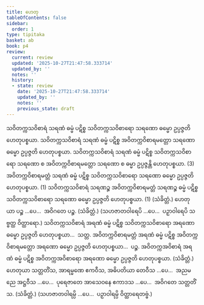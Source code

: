 ```yaml
---
title: ဟေတု
tableOfContents: false
sidebar:
  order: 1
type: tipitaka
basket: ab
book: p4
review:
  current: review
  updated: '2025-10-27T21:47:58.333714'
  updated_by: ''
  notes: ''
  history:
  - state: review
    date: '2025-10-27T21:47:58.333714'
    updated_by: ''
    notes: ''
    previous_state: draft
---
```



<ReviewStatus review={frontmatter.review} showDetails={true} />

<HypothesisAnnotation frontmatter={frontmatter} />

<DynamicBreadcrumb />

<Division number="23" book="p4" e="ch" v="39" p="608">

<Paragraph number="1766" book="p4">
သဝိတက္ကသဝိစာရံ သရဏံ ဓမ္မံ ပဋိစ္စ သဝိတက္ကသဝိစာရော သရဏော ဓမ္မော ဥပ္ပဇ္ဇတိ ဟေတုပစ္စယာ. သဝိတက္ကသဝိစာရံ သရဏံ ဓမ္မံ ပဋိစ္စ အဝိတက္ကဝိစာရမတ္တော သရဏော ဓမ္မော ဥပ္ပဇ္ဇတိ ဟေတုပစ္စယာ. သဝိတက္ကသဝိစာရံ သရဏံ ဓမ္မံ ပဋိစ္စ သဝိတက္ကသဝိစာရော သရဏော စ အဝိတက္ကဝိစာရမတ္တော သရဏော စ ဓမ္မာ ဥပ္ပဇ္ဇန္တိ ဟေတုပစ္စယာ. (3)
</Paragraph>

<Paragraph number="1767" book="p4">
အဝိတက္ကဝိစာရမတ္တံ သရဏံ ဓမ္မံ ပဋိစ္စ သဝိတက္ကသဝိစာရော သရဏော ဓမ္မော ဥပ္ပဇ္ဇတိ ဟေတုပစ္စယာ. (1)
</Paragraph>

<Paragraph number="1768" book="p4">
သဝိတက္ကသဝိစာရံ သရဏဉ္စ အဝိတက္ကဝိစာရမတ္တံ သရဏဉ္စ ဓမ္မံ ပဋိစ္စ သဝိတက္ကသဝိစာရော သရဏော ဓမ္မော ဥပ္ပဇ္ဇတိ ဟေတုပစ္စယာ. (1) (သံခိတ္တံ.)
</Paragraph>

</Division>
<Division number="24" book="p4" e="ch" v="39" p="608">

<Paragraph number="1769" book="p4">
ဟေတုယာ ပဉ္စ …ပေ…  အဝိဂတေ ပဉ္စ. (သံခိတ္တံ.)
</Paragraph>

<Paragraph number="1770" book="p4">
(သဟဇာတဝါရေပိ …ပေ…  ပဉှာဝါရေပိ သဗ္ဗတ္ထ ဝိတ္ထာရော.)
</Paragraph>

</Division>
<Division number="25" book="p4" e="ch" v="39" p="608">

<Paragraph number="1771" book="p4">
သဝိတက္ကသဝိစာရံ အရဏံ ဓမ္မံ ပဋိစ္စ သဝိတက္ကသဝိစာရော အရဏော ဓမ္မော ဥပ္ပဇ္ဇတိ ဟေတုပစ္စယာ…  သတ္တ.
</Paragraph>

<Paragraph number="1772" book="p4">
အဝိတက္ကဝိစာရမတ္တံ အရဏံ ဓမ္မံ ပဋိစ္စ အဝိတက္ကဝိစာရမတ္တော အရဏော ဓမ္မော ဥပ္ပဇ္ဇတိ ဟေတုပစ္စယာ…  ပဉ္စ.
</Paragraph>

<Paragraph number="1773" book="p4">
အဝိတက္ကအဝိစာရံ အရဏံ ဓမ္မံ ပဋိစ္စ အဝိတက္ကအဝိစာရော အရဏော ဓမ္မော ဥပ္ပဇ္ဇတိ ဟေတုပစ္စယာ. (သံခိတ္တံ.)
</Paragraph>

</Division>
<Division number="26" book="p4" e="ch" v="39" p="609">

<Paragraph number="1774" book="p4">
ဟေတုယာ သတ္တတိံသ, အာရမ္မဏေ ဧကဝီသ, အဓိပတိယာ တေဝီသ …ပေ…  အညမညေ အဋ္ဌဝီသ …ပေ…  ပုရေဇာတေ အာသေဝနေ ဧကာဒသ …ပေ…  အဝိဂတေ သတ္တတိံသ. (သံခိတ္တံ.)
</Paragraph>

<Paragraph number="1775" book="p4">
(သဟဇာတဝါရမ္ပိ …ပေ…  ပဉှာဝါရမ္ပိ ဝိတ္ထာရေတဗ္ဗံ.)
</Paragraph>
</Division>